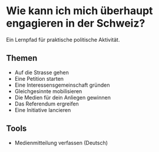 # Wie kann ich mich überhaupt engagieren in der Schweiz?

Ein Lernpfad für praktische politische Aktivität.

## Themen

- Auf die Strasse gehen
- Eine Petition starten
- Eine Interessensgemeinschaft gründen
- Gleichgesinnte mobilisieren
- Die Medien für dein Anliegen gewinnen
- Das Referendum ergreifen
- Eine Initiative lancieren

## Tools

- Medienmitteilung verfassen (Deutsch)
